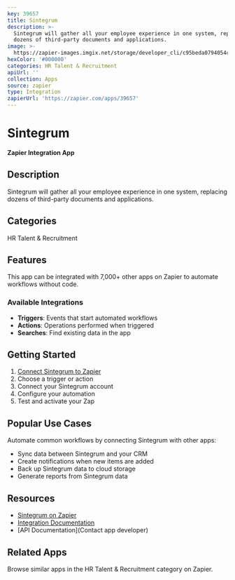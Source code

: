 ```yaml
---
key: 39657
title: Sintegrum
description: >-
  Sintegrum will gather all your employee experience in one system, replacing
  dozens of third-party documents and applications.
image: >-
  https://zapier-images.imgix.net/storage/developer_cli/c95beda0794054c363be195e8582b2eb.png?auto=format%2Ccompress&ixlib=python-3.0.0&q=50
hexColor: '#000000'
categories: HR Talent & Recruitment
apiUrl: ''
collection: Apps
source: zapier
type: Integration
zapierUrl: 'https://zapier.com/apps/39657'
---
```

# Sintegrum

**Zapier Integration App**

## Description

Sintegrum will gather all your employee experience in one system, replacing dozens of third-party documents and applications.

## Categories

HR Talent & Recruitment

## Features

This app can be integrated with 7,000+ other apps on Zapier to automate workflows without code.

### Available Integrations

- **Triggers**: Events that start automated workflows
- **Actions**: Operations performed when triggered
- **Searches**: Find existing data in the app

## Getting Started

1. [Connect Sintegrum to Zapier](https://zapier.com/apps/39657)
2. Choose a trigger or action
3. Connect your Sintegrum account
4. Configure your automation
5. Test and activate your Zap

## Popular Use Cases

Automate common workflows by connecting Sintegrum with other apps:

- Sync data between Sintegrum and your CRM
- Create notifications when new items are added
- Back up Sintegrum data to cloud storage
- Generate reports from Sintegrum data

## Resources

- [Sintegrum on Zapier](https://zapier.com/apps/39657)
- [Integration Documentation](https://zapier.com/apps/39657/integrations)
- [API Documentation](Contact app developer)

## Related Apps

Browse similar apps in the HR Talent & Recruitment category on Zapier.
